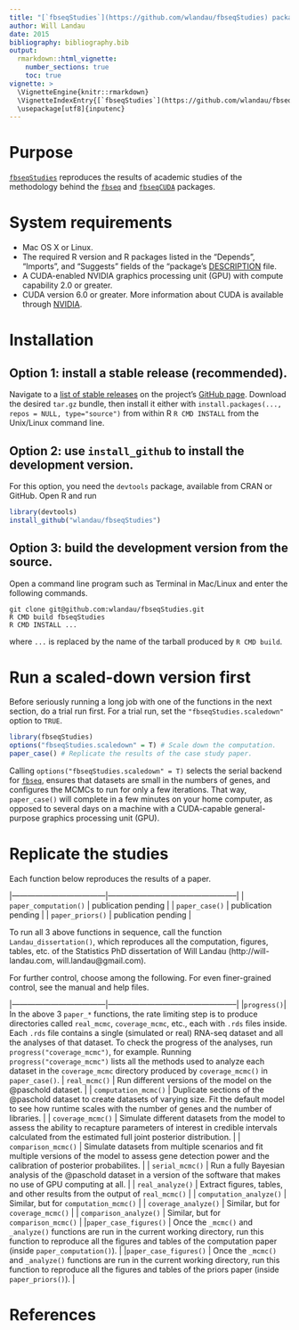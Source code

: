 ```yaml
---
title: "[`fbseqStudies`](https://github.com/wlandau/fbseqStudies) package installation and usage guide"
author: Will Landau
date: 2015
bibliography: bibliography.bib
output: 
  rmarkdown::html_vignette:
    number_sections: true
    toc: true
vignette: >
  \VignetteEngine{knitr::rmarkdown}
  \VignetteIndexEntry{[`fbseqStudies`](https://github.com/wlandau/fbseqStudies) package installation and usage guide}
  \usepackage[utf8]{inputenc}
---
```


# Purpose

[`fbseqStudies`](https://github.com/wlandau/fbseqStudies) reproduces the results of academic studies of the methodology behind the [`fbseq`](https://github.com/wlandau/fbseq) and [`fbseqCUDA`](https://github.com/wlandau/fbseqCUDA) packages.

# System requirements

- Mac OS X or Linux. 
- The required R version and R packages listed in the  "Depends", "Imports", and "Suggests" fields of the "package's [DESCRIPTION](https://github.com/wlandau/fbseqStudies/blob/master/DESCRIPTION) file.
- A CUDA-enabled NVIDIA graphics processing unit (GPU) with compute capability 2.0 or greater.
- CUDA version 6.0 or greater. More information about CUDA is available through [NVIDIA](http://www.nvidia.com/object/cuda_home_new.html).

# Installation

## Option 1: install a stable release (recommended).

Navigate to a [list of stable releases](https://github.com/wlandau/fbseqStudies/releases) on the project's [GitHub page](https://github.com/wlandau/fbseqStudies). Download the desired `tar.gz` bundle, then install it either with `install.packages(..., repos = NULL, type="source")` from within R  `R CMD INSTALL` from the Unix/Linux command line.

## Option 2: use `install_github` to install the development version.

For this option, you need the `devtools` package, available from CRAN or GitHub. Open R and run 

```r
library(devtools)
install_github("wlandau/fbseqStudies")
```

## Option 3: build the development version from the source.

Open a command line program such as Terminal in Mac/Linux and enter the following commands.

```
git clone git@github.com:wlandau/fbseqStudies.git
R CMD build fbseqStudies
R CMD INSTALL ...
```

where `...` is replaced by the name of the tarball produced by `R CMD build`. 

# Run a scaled-down version first

Before seriously running a long job with one of the functions in the next section, do a trial run first. For a trial run, set the ``"fbseqStudies.scaledown"`` option to ``TRUE``. 


```r
library(fbseqStudies)
options("fbseqStudies.scaledown" = T) # Scale down the computation.
paper_case() # Replicate the results of the case study paper.
```

Calling ``options("fbseqStudies.scaledown" = T)`` selects the serial backend for [`fbseq`](https://github.com/wlandau/fbseq), ensures that datasets are small in the numbers of genes, and configures the MCMCs to run for only a few iterations. That way, ``paper_case()`` will complete in a few minutes on your home computer, as opposed to several days on a  machine with a CUDA-capable general-purpose graphics processing unit (GPU).

# Replicate the studies

Each function below reproduces the results of a paper.

|------------------------------------|--------------------------------------------------| 
| `paper_computation()`   | publication pending | 
| `paper_case()`  | publication pending |
| `paper_priors()`  | publication pending |

To run all 3 above functions in sequence, call the function `Landau_dissertation()`, which reproduces all the computation, figures, tables, etc. of the Statistics PhD dissertation of Will Landau (http://will-landau.com, will.landau@gmail.com).

For further control, choose among the following. For even finer-grained control, see the manual and help files.

|------------------------------------|--------------------------------------------------| 
|`progress()`| In the above 3 `paper_*` functions, the rate limiting step is to produce directories called `real_mcmc`, `coverage_mcmc`, etc., each with `.rds` files inside. Each `.rds` file contains a single (simulated or real) RNA-seq dataset and all the analyses of that dataset. To check the progress of the analyses, run `progress("coverage_mcmc")`, for example. Running `progress("coverage_mcmc")` lists all the methods used to analyze each dataset in the `coverage_mcmc` directory produced by `coverage_mcmc()` in `paper_case()`.
| `real_mcmc()`  | Run different versions of the model on the @paschold dataset. | 
| `computation_mcmc()`  | Duplicate sections of the @paschold dataset to create datasets of varying size. Fit the default model to see how runtime scales with the number of genes and the number of libraries. | 
| `coverage_mcmc()`  | Simulate different datasets from the model to assess the ability to recapture parameters of interest in credible intervals calculated from the estimated full joint posterior distribution. | 
| `comparison_mcmc()`  | Simulate datasets from multiple scenarios and fit multiple versions of the model to assess gene detection power and the calibration of posterior probabilites. | 
| `serial_mcmc()`  | Run a fully Bayesian analysis of the @paschold dataset in a version of the software that makes no use of GPU computing at all. | 
| `real_analyze()`  | Extract figures, tables, and other results from the output of `real_mcmc()` | 
| `computation_analyze()` | Similar, but for `computation_mcmc()` | 
| `coverage_analyze()` | Similar, but for `coverage_mcmc()` | 
| `comparison_analyze()`  | Similar, but for `comparison_mcmc()`  | 
|`paper_case_figures()` | Once the `_mcmc()` and `_analyze()` functions are run in the current working directory, run this function to reproduce all the figures and tables of the computation paper (inside `paper_computation()`). |
|`paper_case_figures()` | Once the `_mcmc()` and `_analyze()` functions are run in the current working directory, run this function to reproduce all the figures and tables of the priors paper (inside `paper_priors()`). |

# References


